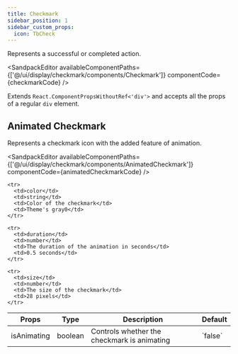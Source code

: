 ---
title: Checkmark
sidebar_position: 1
sidebar_custom_props:
  icon: TbCheck
---


Represents a successful or completed action. 

<Tabs>
<TabItem value="usage" label="Usage" default>

<SandpackEditor
  availableComponentPaths={['@/ui/display/checkmark/components/Checkmark']}
  componentCode={checkmarkCode} 
/>

</TabItem>

<TabItem value="props" label="Props">

Extends `React.ComponentPropsWithoutRef<'div'>` and accepts all the props of a regular `div` element.

</TabItem >

</Tabs>

## Animated Checkmark 

Represents a checkmark icon with the added feature of animation. 

<Tabs>

<TabItem value="usage" label="Usage" default>

<SandpackEditor
  availableComponentPaths={['@/ui/display/checkmark/components/AnimatedCheckmark']}
  componentCode={animatedCheckmarkCode}
/>

</TabItem>

<TabItem value="props" label="Props" default>

<table>
  <thead>
    <tr>
      <th>Props</th>
      <th>Type</th>
      <th>Description</th>
      <th>Default</th>
    </tr>
  </thead>

  <tbody>
    <tr>
      <td>isAnimating</td>
      <td>boolean</td>
      <td>Controls whether the checkmark is animating</td>
      <td>`false`</td>
    </tr>

    <tr>
      <td>color</td>
      <td>string</td>
      <td>Color of the checkmark</td>
      <td>Theme's gray0</td>
    </tr>

    <tr>
      <td>duration</td>
      <td>number</td>
      <td>The duration of the animation in seconds</td>
      <td>0.5 seconds</td>
    </tr>

    <tr>
      <td>size</td>
      <td>number</td>
      <td>The size of the checkmark</td>
      <td>28 pixels</td>
    </tr>

  </tbody>
</table>

</TabItem>

</Tabs>